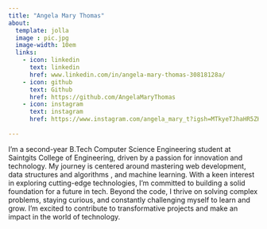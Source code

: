 ```yaml
---
title: "Angela Mary Thomas"
about:
  template: jolla
  image : pic.jpg
  image-width: 10em  
  links:
    - icon: linkedin
      text: linkedin
      href: www.linkedin.com/in/angela-mary-thomas-30818128a/
    - icon: github
      text: Github
      href: https://github.com/AngelaMaryThomas       
    - icon: instagram
      text: instagram
      href: https://www.instagram.com/angela_mary_t?igsh=MTkyeTJhaHR5ZHAycg==
    
---
```


I'm a second-year B.Tech Computer Science Engineering student at Saintgits College of Engineering, driven by a passion for innovation and technology. My journey is centered around mastering web development, data structures and algorithms , and machine learning. With a keen interest in exploring cutting-edge technologies, I'm committed to building a solid foundation for a future in tech. Beyond the code, I thrive on solving complex problems, staying curious, and constantly challenging myself to learn and grow. I'm excited to contribute to transformative projects and make an impact in the world of technology.







